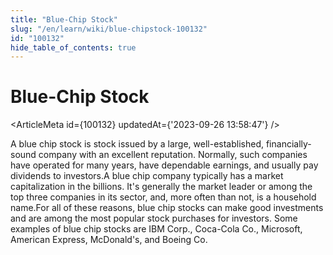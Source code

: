 ```yaml
---
title: "Blue-Chip Stock"
slug: "/en/learn/wiki/blue-chipstock-100132"
id: "100132"
hide_table_of_contents: true
---
```



# Blue-Chip Stock

<ArticleMeta id={100132} updatedAt={'2023-09-26 13:58:47'} />
<div className='border-solid border-b border-t-0 my-4 border-[var(--ifm-color-gray-300)]' />

A blue chip stock is stock issued by a large, well-established, financially-sound company with an excellent reputation. Normally, such companies have operated for many years, have dependable earnings, and usually pay dividends to investors.A blue chip company typically has a market capitalization in the billions. It's generally the market leader or among the top three companies in its sector, and, more often than not, is a household name.For all of these reasons, blue chip stocks can make good investments and are among the most popular stock purchases for investors. Some examples of blue chip stocks are IBM Corp., Coca-Cola Co., Microsoft, American Express, McDonald's, and Boeing Co.
